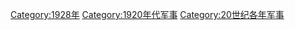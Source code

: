{{portal|軍事}}
{{Year by category
|m=1
|c=9
|d=2
|y=8
|cat=军事
|sortkey=军事
|parent=20世纪各年军事
|subcat=1920年代军事
}}
{{Commonscat|1928 in military history}}

[[Category:1928年|Category:1928年]]
[[Category:1920年代军事|Category:1920年代军事]]
[[Category:20世纪各年军事|Category:20世纪各年军事]]
